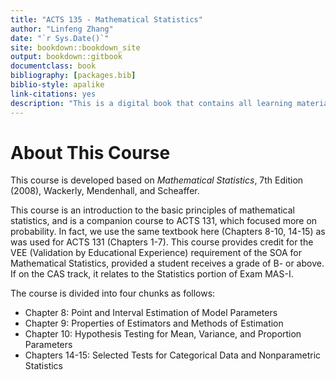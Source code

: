 ```yaml
---
title: "ACTS 135 - Mathematical Statistics"
author: "Linfeng Zhang"
date: "`r Sys.Date()`"
site: bookdown::bookdown_site
output: bookdown::gitbook
documentclass: book
bibliography: [packages.bib]
biblio-style: apalike
link-citations: yes
description: "This is a digital book that contains all learning materials related to ACTS 135 - Mathematical Statistics"
---
```


# About This Course

This course is developed based on *Mathematical Statistics*, 7th Edition (2008), Wackerly, Mendenhall, and Scheaffer.

This course is an introduction to the basic principles of mathematical statistics, and is a companion course to ACTS 131, which focused more on probability. In fact, we use the same textbook here (Chapters 8-10, 14-15) as was used for ACTS 131 (Chapters 1-7). This course provides credit for the VEE (Validation by Educational Experience) requirement of the SOA for Mathematical Statistics, provided a student receives a grade of B- or above.  If on the CAS track, it relates to the Statistics portion of Exam MAS-I.

The course is divided into four chunks as follows:

* Chapter 8: Point and Interval Estimation of Model Parameters
* Chapter 9: Properties of Estimators and Methods of Estimation
* Chapter 10: Hypothesis Testing for Mean, Variance, and Proportion Parameters
* Chapters 14-15: Selected Tests for Categorical Data and Nonparametric Statistics
